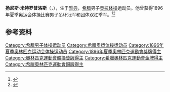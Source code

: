 {{NoteTA|G1=Sports}}
'''扬尼斯·米特罗普洛斯'''（{{lang-el|Ιωάννης Μητρόπουλος}}，{{bd|1874年||？|}}），生于[[雅典|雅典]]，[[希腊|希腊]]男子[[竞技体操|竞技体操]]运动员。他曾获得1896年夏季奥运会体操比赛男子吊环冠军和团体双杠季军。<ref>{{Cite web|title=Ioannis MITROPOULOS|url=https://www.olympic.org/ioannis-mitropoulos|accessdate=2021-03-28|work=International Olympic Committee|archive-date=2017-03-27|archive-url=https://web.archive.org/web/20170327043456/https://www.olympic.org/ioannis-mitropoulos|dead-url=no}}</ref><ref>{{cite web|url=https://www.olympedia.org/athletes/30340|title=Ioannis Mitropoulos|work=Olympedia|accessdate=2021-03-28|archive-date=2021-08-19|archive-url=https://web.archive.org/web/20210819135539/http://www.olympedia.org/athletes/30340|dead-url=no}}</ref>

== 参考资料 ==
{{reflist}}

{{奥林匹克运动会体操比赛男子吊环冠军}}

{{Authority control}}
{{DEFAULTSORT:Mitropoulos, Ioannis}}
[[Category:希腊男子体操运动员|Category:希腊男子体操运动员]]
[[Category:希腊奥运体操运动员|Category:希腊奥运体操运动员]]
[[Category:1896年夏季奥林匹克运动会体操运动员|Category:1896年夏季奥林匹克运动会体操运动员]]
[[Category:1896年夏季奧林匹克運動會獎牌得主|Category:1896年夏季奧林匹克運動會獎牌得主]]
[[Category:奧林匹克運動會體操獎牌得主|Category:奧林匹克運動會體操獎牌得主]]
[[Category:希臘奧林匹克運動會金牌得主|Category:希臘奧林匹克運動會金牌得主]]
[[Category:希臘奧林匹克運動會銅牌得主|Category:希臘奧林匹克運動會銅牌得主]]